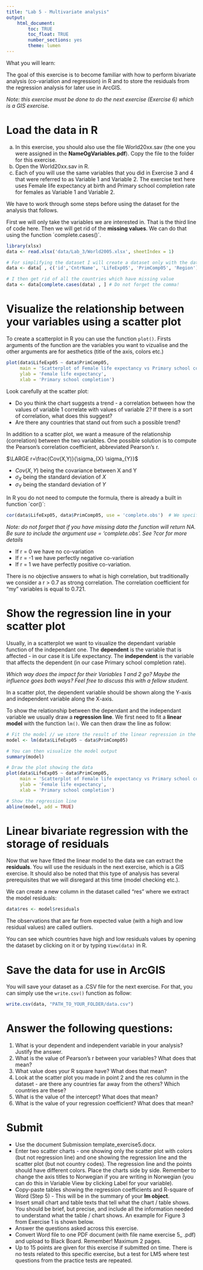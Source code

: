 ```yaml
---
title: "Lab 5 - Multivariate analysis"
output: 
    html_document:
        toc: TRUE
        toc_float: TRUE
        number_sections: yes
        theme: lumen
---
```


What you will learn:

The goal of this exercise is to become familiar with how to perform bivariate analysis (co-variation and regression) in R and to store the residuals from the regression analysis for later use in ArcGIS.

*Note: this exercise must be done to do the next exercise (Exercise 6) which is a GIS exercise.*

# Load the data in R

a. In this exercise, you should also use the file World20xx.sav (the one you were assigned in the **NameOgVariables.pdf**). Copy the file to the folder for this exercise.
b. Open the World20xx.sav in R.
c. Each of you will use the same variables that you did in Exercise 3 and 4 that were referred to as Variable 1 and Variable 2. The exercise text here uses Female life expectancy at birth and Primary school completion rate for females as Variable 1 and Variable 2.

We have to work through some steps before using the dataset for the analysis that follows.

First we will only take the variables we are interested in. That is the third line of code here. Then we will get rid of the **missing values**. We can do that using the function ´complete.cases()´.

```r
library(xlsx)
data <- read.xlsx('data/Lab_3/World2005.xlsx', sheetIndex = 1)

# For simplifying the dataset I will create a dataset only with the data I am interested in
data <- data[ , c('id','CntrName', 'LifeExp05', 'PrimComp05', 'Region')]

# I then get rid of all the countries which have missing value
data <- data[complete.cases(data) , ] # Do not forget the comma!
```

# Visualize the relationship between your variables using a scatter plot

To create a scatterplot in R you can use the function `plot()`. Firsts arguments of the function are the variables you want to vizualise and the other arguments are for aesthetics (title of the axis, colors etc.)

```r
plot(data$LifeExp05 ~ data$PrimComp05,
     main = 'Scatterplot of Female life expectancy vs Primary school completion',
     ylab = 'Female life expectancy',
     xlab = 'Primary school completion')
```

Look carefully at the scatter plot:

- Do you think the chart suggests a trend - a correlation between how the values of variable 1 correlate with values of variable 2? If there is a sort of correlation, what does this suggest?
- Are there any countries that stand out from such a possible trend?

In addition to a scatter plot, we want a measure of the relationship (correlation) between the two variables. One possible solution is to compute the Pearson's correlation coefficient, abbreviated Pearson's r.

$\LARGE r=\frac{Cov(X,Y)}{\sigma_{X} \sigma_{Y}}$

- $Cov(X,Y)$ being the covariance between X and Y
- $\sigma_{X}$ being the standard deviation of $X$
- $\sigma_{Y}$ being the standard deviation of $Y$

In R you do not need to compute the formula, there is already a built in function ´cor()´:

```r
cor(data$LifeExp05, data$PrimComp05, use = 'complete.obs')  # We specify that we want the 'pearson' correlation as there are multiple correlation function.
```

*Note: do not forget that if you have missing data the function will return NA. Be sure to include the argument use = 'complete.obs'. See ?cor for more details*

- If r = 0 we have no co-variation
- If r = -1 we have perfectly negative co-variation
- If r = 1 we have perfectly positive co-variation. 

There is no objective answers to what is high correlation, but traditionally we consider a r > 0.7 as strong correlation. The correlation coefficient for "my" variables is equal to 0.721.

# Show the regression line in your scatter plot

Usually, in a scatterplot we want to visualize the dependant variable function of the independant one. The **dependent** is the variable that is affected - in our case it is Life expectancy. The **independent** is the variable that affects the dependent (in our case Primary school completion rate).

*Which way does the impact for their Variables 1 and 2 go? Maybe the influence goes both ways? Feel free to discuss this with a fellow student.*

In a scatter plot, the dependent variable should be shown along the Y-axis and independent variable along the X-axis. 

To show the relationship between the dependant and the independant variable we usually draw a **regression line**. We first need to fit a **linear model** with the function `lm()`. We can then draw the line as follow:

```r
# Fit the model // we store the result of the linear regression in the object "model"
model <- lm(data$LifeExp05 ~ data$PrimComp05)

# You can then visualize the model output
summary(model)

# Draw the plot showing the data
plot(data$LifeExp05 ~ data$PrimComp05,
     main = 'Scatterplot of Female life expectancy vs Primary school completion',
     ylab = 'Female life expectancy',
     xlab = 'Primary school completion')

# Show the regression line
abline(model, add = TRUE)
```

# Linear bivariate regression with the storage of residuals

Now that we have fitted the linear model to the data we can extract the **residuals**. You will use the residuals in the next exercise, which is a GIS exercise. It should also be noted that this type of analysis has several prerequisites that we will disregard at this time (model checking etc.).

We can create a new column in the dataset called "res" where we extract the model residuals:

```r
data$res <- model$residuals
```

The observations that are far from expected value (with a high and low residual values) are called outliers.

You can see which countries have high and low residuals values by opening the dataset by clicking on it or by typing `View(data)` in R.

# Save the data for use in ArcGIS

You will save your dataset as a .CSV file for the next exercise. For that, you can simply use the `write.csv()` function as follow:

```r
write.csv(data, "PATH_TO_YOUR_FOLDER/data.csv")
```

# Answer the following questions:

1. What is your dependent and independent variable in your analysis? Justify the answer.
2. What is the value of Pearson's r between your variables? What does that mean?
3. What value does your R square have? What does that mean?
4. Look at the scatter plot you made in point 2 and the res column in the dataset - are there any countries far away from the others? Which countries are these?
5. What is the value of the intercept? What does that mean?
6. What is the value of your regression coefficient? What does that mean?

# Submit 

- Use the document Submission template_exercise5.docx.
- Enter two scatter charts - one showing only the scatter plot with colors (but not regression line) and one showing the regression line and the scatter plot (but not country codes). The regression line and the points should have different colors. Place the charts side by side. Remember to change the axis titles to Norwegian if you are writing in Norwegian (you can do this in Variable View by clicking Label for your variable).
- Copy-paste tables showing the regression coefficients and R-square of Word (Step 5) - This will be in the summary of your **lm object**.
- Insert small chart and table texts that tell what the chart / table shows. You should be brief, but precise, and include all the information needed to understand what the table / chart shows. An example for Figure 3 from Exercise 1 is shown below.
- Answer the questions asked across this exercise.
- Convert Word file to one PDF document (with file name exercise 5_ <your_name> .pdf) and upload to Black Board. Remember! Maximum 2 pages.
- Up to 15 points are given for this exercise if submitted on time. There is no tests related to this specific exercise, but a test for LM5 where test questions from the practice tests are repeated.